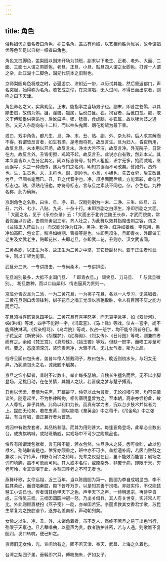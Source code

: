 ```yaml
---
---
---
```

title: 角色
---



俗称娼优之着名者曰角色，亦曰名角。盖古有角妓，以艺相角胜为优劣，故今谓娼优等色艺足以自树一帜者曰角色。

角色又曰脚色，盖梨园以副末开场为领班，副末以下老生、正老、老外、大面、二面、三面七人谓之男脚色，老旦、正旦、小旦、贴旦四人谓之女脚色，打诨一人谓之杂，此江湖十二脚色，固元代院本之旧制也。

京师梨园角色将成之时，必遍游京、津附近一带，以历试其能，然后重返都门，声名突起，始得称为名角。若艺成之伶，在京演唱，无人过问，不得已而出京者，则呼之曰下天津。

角色命名之义，实寓劝惩。正末，能指事之当场男子也。副末，即昔之苍鹘，以其能击贼，故谓为鹘。狙，淫兽，狐属，后讹曰旦。狐，扮官者，后讹曰孤。靓，取义于傅粉墨供笑谄也，后讹曰净。猱，猛兽，食虎脑，亦狐属，故以猱为妓之通称。又元人杂剧向有十二科，而以神头鬼面、烟花粉黛为最下乘。

或曰，戏中角色，都凡生、旦、净、末、丑、贴、副、外、杂九种，后人求其解而不得。有谓皆反言者，如生有须，是老而将死，故反言生。旦为妇人，昏夜所用，故反言旦。末本用以开场，故反言末。净本大污不洁，故反言净。外充院子，日常在内，故反言外。丑皆街猾，鸡鸣不起，故反言丑。此说亦自有致，然非本义。其本义盖皆以人色分定其名，间以标志符号，特伶人粗伧，识字无多，始而减笔，继而误写，久之一种流传，遂为专门之名词，明知其误而不可改矣。譬如外，员外也。生，生员也。末，末将也。副，副帅也。小旦，小姐也，先去女旁，后又改且为旦，但图省笔而已。丑，丑之代音字也。净，须净面而后缋，方能着彩，此符号标志也。贴，须贴花钿也，亦符号标志，言与旦之素装不同也。杂，杂色也。九种名称，此为确解。

京剧角色之名称，曰生、旦、净、丑。汉剧则别为一末、二净、三生、四旦、五丑、六外、七小、八贴、九夫、十杂十行。末即京剧之白须生，净即京剧之大面。 「 大面之名，见于《乐府杂录》云：「大面出于北齐兰陵王长恭，才武而貌美，常着假面以对敌，击周师勇冠三军，齐人壮之，为此舞以效其指麾击刺之容，谓之《兰陵王入阵曲》。」」 而汉剧分净为红净、黑净、粉净，红净如姜维，李克用，黑净如高旺、包文正，粉净如姚期、曹操等是也。生即黑须生，旦即青衣，外即做工老生及文武老生，贴即花衫，夫即老旦，杂即武二花，丑则京、汉文武皆同。

二黄各剧，以正生为多，故正生为二黄之中坚，其它皆副材也。亚于正生者惟武生，则以工架为能事。

武旦分三派，一专讲技击，一专尚柔术，一专讲排面。

花旦派别最多，大抵不出闺门旦、 「 即青衣旦。」 顽笑旦、刀马旦、 「 与武旦微别。」 粉旦数种，而以口齿犀利、情态逼真为贵则一。

京班分青衣旦为二派，一为二黄花旦，一为梆子花旦，各以一人专习，无兼唱者。二黄花旦则口齿须锋利，梆子花旦之唱工尤须以京艳取胜，令人有百回不厌之能力而后可。

花旦须得喜怒哀急四字诀，二黄花旦有喜字怒字，而无哀字急字，如《双沙河》、《破洪州》等戏，四字不能得一字，《鸿鸾喜》、《马上缘》等戏，仅占一喜字，尚不能痛快淋漓，《探亲相骂》、《乌龙院》等戏，仅占一怒字，均不能令阅者夺目。梆子花旦如《新安驿》、《胡蝶梦》、《红梅阁》、《烈女传》、《日月图》等戏，则兼四者而有之。余如《梵王宫》、《真珍珠》、《拾玉镯》等戏，但缺一怒字，而唱工亦至可听。要之，态度须深沉，装饰贵素净，大雅不凡，无儿女气者，斯为上品。

俗呼旦脚曰包头者，盖昔年伶人皆戴网子，故曰包头。晚近则梳水头，与妇女无异，乃犹袭包头之名，诚哉觚不觚矣。

京旦之饰小脚者，昔时不过数出，举止每多瑟缩。自魏长生擅名而后，无不以小脚登场，足挑目动，在在关情，其媚人之状，若晋侯之梦与楚子搏焉。

丑角以优孟、曼倩为先声，开幕最早，伶界以此为最贵，无论扮唱与否，均可任情谈笑，随意起坐，不为格律所拘，相传唐明皇曾为之。至本朝，高宗亦尝扮此，故人人尊视，异乎其俦。此角以利口为长，而真有学力者，究以台步技术并优者为上。昆曲无论矣，若在皮黄，则以能唱《羣英会》中之蒋干，《吊金龟》中之张益，有白有唱，谐正兼行者为首选。

戏园中有跑龙套者，其品格甚低，而其为用则甚大。每逢要角登场，此辈必全数出台，或执旗呐喊，或跕班助威，实戏场中不可少之附属品也。

伶界有所谓戏包袱者，言无所不能，若衣包然，生旦净末之装，悉可收贮，故以包袱名，殆随取皆是也。伶界亦颇重之，班中亦不可少。盖拾遗补阙，若医门败鼓之兼收；问字传声，作野寺闲钟之待叩。先辈之仪型在目，虽不能效而能言；剧场之词句填胸，虽不可歌而可风。其人或本名伶，或原杂外，非废于病，即限于天，穷老可怜，令其饮啜于此，亦梨园养老之不可无者也。

燕舞环歌，女伶远祖，近三百年，当以陈圆圆为第一。圆圆为李自成唱昆曲，李不胜其柔细，而自唱秦腔，殿下皆呼万岁。以是知其善于扮唱，非妓实伶，不仅能琵琶工小调已也。传者谓其色甲天下之色，声甲天下之声，一侍明思宗，再侍李自成，三侍吴三桂。三桂因圆圆冲冠一怒，乃出关借兵，其人有关世变，实非常人可比。外此则顾眉楼扮《燕子笺》一剧，亦举国若狂。李丽贞教其女香君学歌，苏昆生辈复为之按腔谱节，遂亦名盖南都，声动朝列矣。

女伶之以生、净、丑、外、末诸角着者，虽不乏人，然终不若旦之易于出色当行，殆限于天禀也。且若辈唱曲，以童声为贵，教者防护甚密，若与人通，则歌喉不复圆润，发口转吭，便已知之。

京师旧无女伶，光、宣间始有之，固不若天津、奉天、武昌、上海之久着也。

台湾之梨园子弟，垂髫即穴耳，傅粉施朱，俨如女子。